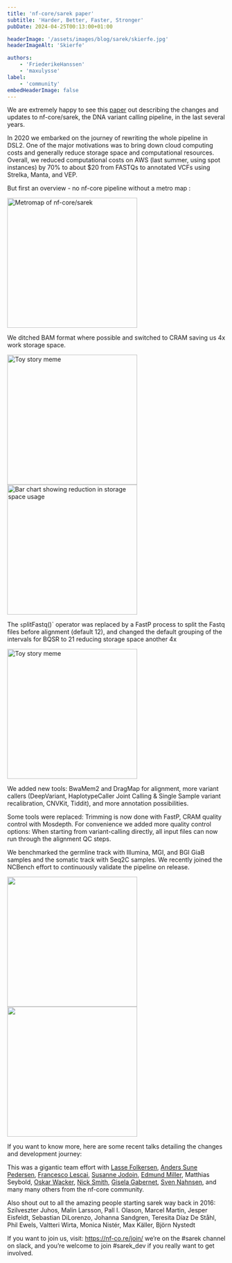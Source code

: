 ```yaml
---
title: 'nf-core/sarek paper'
subtitle: 'Harder, Better, Faster, Stronger'
pubDate: 2024-04-25T00:13:00+01:00

headerImage: '/assets/images/blog/sarek/skierfe.jpg'
headerImageAlt: 'Skierfe'

authors:
    - 'FriederikeHanssen'
    - 'maxulysse'
label:
    - 'community'
embedHeaderImage: false
---
```




We are extremely happy to see this [paper](https://academic.oup.com/nargab/article/6/2/lqae031/7658070) out describing the changes and
updates to nf-core/sarek, the DNA variant calling pipeline, in the last several years.

In 2020 we embarked on the journey of rewriting the whole pipeline in DSL2. One of the major motivations was to bring down
cloud computing costs and generally reduce storage space and computational resources. Overall, we reduced computational
costs on AWS (last summer, using spot instances) by 70% to about $20 from FASTQs to annotated VCFs using Strelka, Manta, and VEP.

But first an overview - no nf-core pipeline without a metro map :

<Image src={sarek_subway} alt="Metromap of nf-core/sarek" height="300" />

We ditched BAM format where possible and switched to CRAM saving us 4x work storage space.

<Image src={cram_meme} alt="Toy story meme" height="300" />
<Image src={cram_graph} alt="Bar chart showing reduction in storage space usage" height="300" />

The `s`plitFastq()` operator was replaced by a FastP process to split the Fastq
files before alignment (default 12), and changed the default grouping of the intervals for BQSR to 21 reducing storage space another 4x

<Image src={dataflow} alt="Toy story meme" height="300" />

We added new tools: BwaMem2 and DragMap for alignment, more variant callers (DeepVariant, HaplotypeCaller Joint Calling &
Single Sample variant recalibration, CNVKit, Tiddit), and more annotation possibilities.

Some tools were replaced: Trimming is now done with FastP, CRAM quality control with Mosdepth. For convenience we added more
quality control options: When starting from variant-calling directly, all input files can now run through the alignment QC steps.

We benchmarked the germline track with Illumina, MGI, and BGI GiaB samples and the somatic track with Seq2C samples.
We recently joined the NCBench effort to continuously validate the pipeline on release.

<Image src={illumina} alt="" height="300" />
<Image src={not_illumina} alt="" height="300" />

If you want to know more, here are some recent talks detailing the changes and development journey:

<YouTube id="https://www.youtube.com/watch?v=pfxEJJs63y8" />
<YouTube id="https://www.youtube.com/watch?v=ivHBfilnUIY" />

This was a gigantic team effort with [Lasse Folkersen](https://github.com/lassefolkersen), [Anders Sune Pedersen](https://github.com/asp8200), [Francesco Lescai](https://github.com/lescai), [
Susanne Jodoin](https://github.com/SusiJo), [Edmund Miller](https://github.com/Edmundmiller), Matthias Seybold, [Oskar Wacker](https://github.com/WackerO),
[Nick Smith](https://github.com/nickhsmith), [Gisela Gabernet](https://github.com/ggabernet), [Sven Nahnsen](https://uni-tuebingen.de/forschung/forschungsinfrastruktur/zentrum-fuer-quantitative-biologie-qbic/team/prof-dr-sven-nahnsen/), and many many others from the nf-core community.

Also shout out to all the amazing people starting sarek way back in 2016:
Szilveszter Juhos, Malin Larsson, Pall I. Olason, Marcel Martin, Jesper Eisfeldt,
Sebastian DiLorenzo, Johanna Sandgren, Teresita Díaz De Ståhl, Phil Ewels,
Valtteri Wirta, Monica Nistér, Max Käller, Björn Nystedt

If you want to join us, visit: https://nf-co.re/join/ we’re on the #sarek channel on slack,
and you’re welcome to join #sarek_dev if you really want to get involved.

